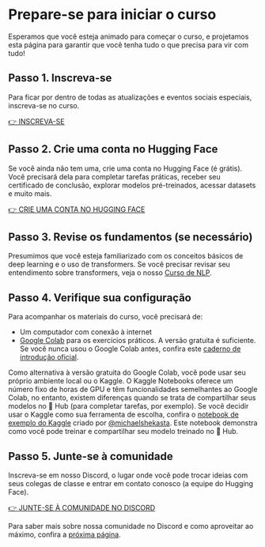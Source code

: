 # Prepare-se para iniciar o curso

Esperamos que você esteja animado para começar o curso, e projetamos esta página para garantir que você tenha tudo o que precisa para vir com tudo!

## Passo 1. Inscreva-se

Para ficar por dentro de todas as atualizações e eventos sociais especiais, inscreva-se no curso.

[👉 INSCREVA-SE](http://eepurl.com/insvcI)

## Passo 2. Crie uma conta no Hugging Face

Se você ainda não tem uma, crie uma conta no Hugging Face (é grátis). Você precisará dela para completar tarefas práticas, receber seu certificado de conclusão, explorar modelos pré-treinados, acessar datasets e muito mais.

[👉 CRIE UMA CONTA NO HUGGING FACE](https://huggingface.co/join)

## Passo 3. Revise os fundamentos (se necessário)

Presumimos que você esteja familiarizado com os conceitos básicos de deep learning e o uso de transformers. Se você precisar revisar seu entendimento sobre transformers, veja o nosso [Curso de NLP](https://huggingface.co/course/chapter1/1).

## Passo 4. Verifique sua configuração

Para acompanhar os materiais do curso, você precisará de:
- Um computador com conexão à internet
- [Google Colab](https://colab.research.google.com) para os exercícios práticos. A versão gratuita é suficiente. Se você nunca usou o Google Colab antes, confira este [caderno de introdução oficial](https://colab.research.google.com/notebooks/intro.ipynb?hl=pt-BR).

<Tip>

Como alternativa à versão gratuita do Google Colab, você pode usar seu próprio ambiente local ou o  Kaggle. O Kaggle Notebooks oferece um número fixo de horas de GPU e têm funcionalidades semelhantes ao Google Colab, no entanto, existem diferenças quando se trata de compartilhar seus modelos no 🤗 Hub (para completar tarefas, por exemplo). Se você decidir usar o Kaggle como sua ferramenta de escolha, confira o [notebook de exemplo do Kaggle](https://www.kaggle.com/code/michaelshekasta/test-notebook) criado por [@michaelshekasta](https://github.com/michaelshekasta). Este notebook demonstra como você pode treinar e compartilhar seu modelo treinado no 🤗 Hub.

</Tip>

## Passo 5. Junte-se à comunidade

Inscreva-se em nosso Discord, o lugar onde você pode trocar ideias com seus colegas de classe e entrar em contato conosco (a equipe do Hugging Face).

[👉 JUNTE-SE À COMUNIDADE NO DISCORD](http://hf.co/join/discord)

Para saber mais sobre nossa comunidade no Discord e como aproveitar ao máximo, confira a [próxima página](community).
